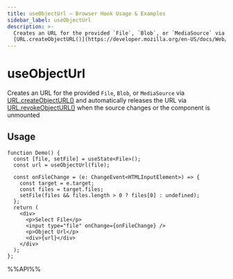 ```yaml
---
title: useObjectUrl – Browser Hook Usage & Examples
sidebar_label: useObjectUrl
description: >-
  Creates an URL for the provided `File`, `Blob`, or `MediaSource` via
  [URL.createObjectURL()](https://developer.mozilla.org/en-US/docs/Web/API/URL/createObjectUR
---
```

# useObjectUrl

Creates an URL for the provided `File`, `Blob`, or `MediaSource` via [URL.createObjectURL()](https://developer.mozilla.org/en-US/docs/Web/API/URL/createObjectURL) and automatically releases the URL via [URL.revokeObjectURL()](https://developer.mozilla.org/en-US/docs/Web/API/URL/revokeObjectURL) when the source changes or the component is unmounted


## Usage

```tsx live
function Demo() {
  const [file, setFile] = useState<File>();
  const url = useObjectUrl(file);

  const onFileChange = (e: ChangeEvent<HTMLInputElement>) => {
    const target = e.target;
    const files = target.files;
    setFile(files && files.length > 0 ? files[0] : undefined);
  };
  return (
    <div>
      <p>Select File</p>
      <input type="file" onChange={onFileChange} />
      <p>Object Url</p>
      <div>{url}</div>
    </div>
  );
};

```

%%API%%
